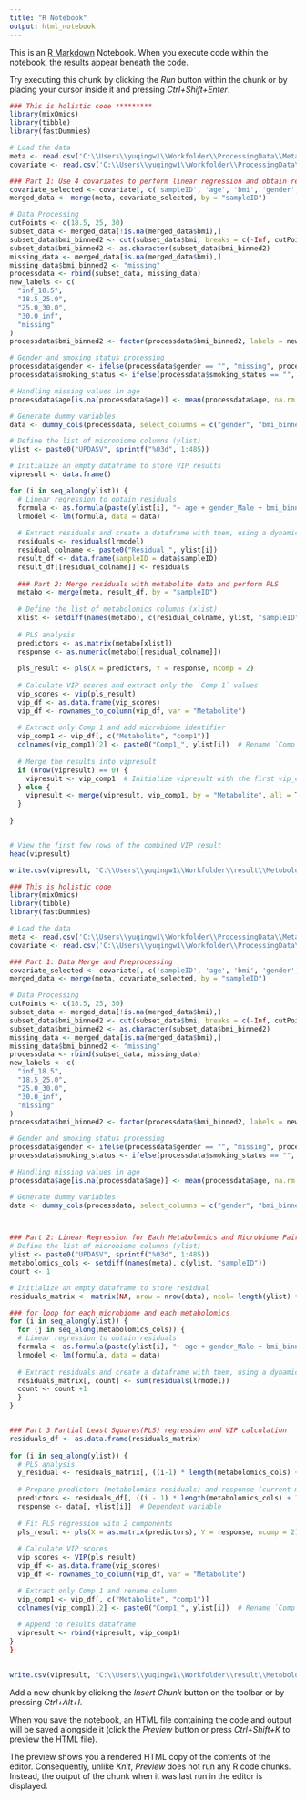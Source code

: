 ---
title: "R Notebook"
output: html_notebook
---

This is an [R Markdown](http://rmarkdown.rstudio.com) Notebook. When you execute code within the notebook, the results appear beneath the code. 

Try executing this chunk by clicking the *Run* button within the chunk or by placing your cursor inside it and pressing *Ctrl+Shift+Enter*. 

```{r}
### This is holistic code ********* 
library(mixOmics)
library(tibble)
library(fastDummies)

# Load the data
meta <- read.csv('C:\\Users\\yuqingw1\\Workfolder\\ProcessingData\\Metabolomics_filterID.csv')
covariate <- read.csv('C:\\Users\\yuqingw1\\Workfolder\\ProcessingData\\microbiome_allvariable_806_original.csv')

### Part 1: Use 4 covariates to perform linear regression and obtain residuals for microbiomes
covariate_selected <- covariate[, c('sampleID', 'age', 'bmi', 'gender', 'smoking_status')]
merged_data <- merge(meta, covariate_selected, by = "sampleID")

# Data Processing
cutPoints <- c(18.5, 25, 30)
subset_data <- merged_data[!is.na(merged_data$bmi),]
subset_data$bmi_binned2 <- cut(subset_data$bmi, breaks = c(-Inf, cutPoints, Inf), labels = FALSE)
subset_data$bmi_binned2 <- as.character(subset_data$bmi_binned2)
missing_data <- merged_data[is.na(merged_data$bmi),]
missing_data$bmi_binned2 <- "missing"
processdata <- rbind(subset_data, missing_data)
new_labels <- c(
  "inf_18.5",
  "18.5_25.0",
  "25.0_30.0",
  "30.0_inf",
  "missing"
)
processdata$bmi_binned2 <- factor(processdata$bmi_binned2, labels = new_labels)

# Gender and smoking status processing
processdata$gender <- ifelse(processdata$gender == "", "missing", processdata$gender)
processdata$smoking_status <- ifelse(processdata$smoking_status == "", "missing", processdata$smoking_status)

# Handling missing values in age
processdata$age[is.na(processdata$age)] <- mean(processdata$age, na.rm = TRUE)

# Generate dummy variables
data <- dummy_cols(processdata, select_columns = c("gender", "bmi_binned2", "smoking_status"), remove_selected_columns = TRUE)

# Define the list of microbiome columns (ylist)
ylist <- paste0("UPDASV", sprintf("%03d", 1:485))

# Initialize an empty dataframe to store VIP results
vipresult <- data.frame()

for (i in seq_along(ylist)) {
  # Linear regression to obtain residuals
  formula <- as.formula(paste(ylist[i], "~ age + gender_Male + bmi_binned2_30.0_inf + bmi_binned2_25.0_30.0 + bmi_binned2_inf_18.5 + smoking_status_Current + smoking_status_Former"))
  lrmodel <- lm(formula, data = data)
  
  # Extract residuals and create a dataframe with them, using a dynamic column name
  residuals <- residuals(lrmodel)
  residual_colname <- paste0("Residual_", ylist[i])
  result_df <- data.frame(sampleID = data$sampleID)
  result_df[[residual_colname]] <- residuals
  
  ### Part 2: Merge residuals with metabolite data and perform PLS
  metabo <- merge(meta, result_df, by = "sampleID")
  
  # Define the list of metabolomics columns (xlist)
  xlist <- setdiff(names(metabo), c(residual_colname, ylist, "sampleID"))
  
  # PLS analysis
  predictors <- as.matrix(metabo[xlist])
  response <- as.numeric(metabo[[residual_colname]])
  
  pls_result <- pls(X = predictors, Y = response, ncomp = 2)
  
  # Calculate VIP scores and extract only the `Comp 1` values
  vip_scores <- vip(pls_result)
  vip_df <- as.data.frame(vip_scores)
  vip_df <- rownames_to_column(vip_df, var = "Metabolite")
  
  # Extract only Comp 1 and add microbiome identifier
  vip_comp1 <- vip_df[, c("Metabolite", "comp1")]
  colnames(vip_comp1)[2] <- paste0("Comp1_", ylist[i])  # Rename `Comp 1` column for identification
  
  # Merge the results into vipresult
  if (nrow(vipresult) == 0) {
    vipresult <- vip_comp1  # Initialize vipresult with the first vip_comp1
  } else {
    vipresult <- merge(vipresult, vip_comp1, by = "Metabolite", all = TRUE)
  }
  
}


# View the first few rows of the combined VIP result
head(vipresult)

write.csv(vipresult, "C:\\Users\\yuqingw1\\Workfolder\\result\\Metobolomics\\vip_scores_filterID.csv", row.names = FALSE)

```





```{r}
### This is holistic code
library(mixOmics)
library(tibble)
library(fastDummies)

# Load the data
meta <- read.csv('C:\\Users\\yuqingw1\\Workfolder\\ProcessingData\\Metabolomics_filterID.csv')
covariate <- read.csv('C:\\Users\\yuqingw1\\Workfolder\\ProcessingData\\microbiome_allvariable_806_original.csv')

### Part 1: Data Merge and Preprocessing
covariate_selected <- covariate[, c('sampleID', 'age', 'bmi', 'gender', 'smoking_status')]
merged_data <- merge(meta, covariate_selected, by = "sampleID")

# Data Processing
cutPoints <- c(18.5, 25, 30)
subset_data <- merged_data[!is.na(merged_data$bmi),]
subset_data$bmi_binned2 <- cut(subset_data$bmi, breaks = c(-Inf, cutPoints, Inf), labels = FALSE)
subset_data$bmi_binned2 <- as.character(subset_data$bmi_binned2)
missing_data <- merged_data[is.na(merged_data$bmi),]
missing_data$bmi_binned2 <- "missing"
processdata <- rbind(subset_data, missing_data)
new_labels <- c(
  "inf_18.5",
  "18.5_25.0",
  "25.0_30.0",
  "30.0_inf",
  "missing"
)
processdata$bmi_binned2 <- factor(processdata$bmi_binned2, labels = new_labels)

# Gender and smoking status processing
processdata$gender <- ifelse(processdata$gender == "", "missing", processdata$gender)
processdata$smoking_status <- ifelse(processdata$smoking_status == "", "missing", processdata$smoking_status)

# Handling missing values in age
processdata$age[is.na(processdata$age)] <- mean(processdata$age, na.rm = TRUE)

# Generate dummy variables
data <- dummy_cols(processdata, select_columns = c("gender", "bmi_binned2", "smoking_status"), remove_selected_columns = TRUE)



### Part 2: Linear Regression for Each Metabolomics and Microbiome Pair
# Define the list of microbiome columns (ylist)
ylist <- paste0("UPDASV", sprintf("%03d", 1:485))
metabolomics_cols <- setdiff(names(meta), c(ylist, "sampleID"))
count <- 1 

# Initialize an empty dataframe to store residual
residuals_matrix <- matrix(NA, nrow = nrow(data), ncol= length(ylist) * length(metabolomics_cols))

### for loop for each microbiome and each metabolomics
for (i in seq_along(ylist)) {
  for (j in seq_along(metabolomics_cols)) {
  # Linear regression to obtain residuals
  formula <- as.formula(paste(ylist[i], "~ age + gender_Male + bmi_binned2_30.0_inf + bmi_binned2_25.0_30.0 + bmi_binned2_inf_18.5 + smoking_status_Current + smoking_status_Former +", metabolomics_cols[j]))
  lrmodel <- lm(formula, data = data)
  
  # Extract residuals and create a dataframe with them, using a dynamic column name
  residuals_matrix[, count] <- sum(residuals(lrmodel))
  count <- count +1
  }
}


### Part 3 Partial Least Squares(PLS) regression and VIP calculation
residuals_df <- as.data.frame(residuals_matrix)
  
for (i in seq_along(ylist)) {
  # PLS analysis
  y_residual <- residuals_matrix[, ((i-1) * length(metabolomics_cols) +1) (i*length(metabolomics_cols))]
  
  # Prepare predictors (metabolomics residuals) and response (current microbiome feature)
  predictors <- residuals_df[, ((i - 1) * length(metabolomics_cols) + 1):(i * length(metabolomics_cols))]
  response <- data[, ylist[i]]  # Dependent variable
  
  # Fit PLS regression with 2 components
  pls_result <- pls(X = as.matrix(predictors), Y = response, ncomp = 2)
  
  # Calculate VIP scores
  vip_scores <- VIP(pls_result)
  vip_df <- as.data.frame(vip_scores)
  vip_df <- rownames_to_column(vip_df, var = "Metabolite")

  # Extract only Comp 1 and rename column
  vip_comp1 <- vip_df[, c("Metabolite", "comp1")]
  colnames(vip_comp1)[2] <- paste0("Comp1_", ylist[i])  # Rename `Comp 1` column for identification
  
  # Append to results dataframe
  vipresult <- rbind(vipresult, vip_comp1)
}
}

  
write.csv(vipresult, "C:\\Users\\yuqingw1\\Workfolder\\result\\Metobolomics\\vip_scores_filterID.csv", row.names = FALSE)

```



Add a new chunk by clicking the *Insert Chunk* button on the toolbar or by pressing *Ctrl+Alt+I*.

When you save the notebook, an HTML file containing the code and output will be saved alongside it (click the *Preview* button or press *Ctrl+Shift+K* to preview the HTML file).

The preview shows you a rendered HTML copy of the contents of the editor. Consequently, unlike *Knit*, *Preview* does not run any R code chunks. Instead, the output of the chunk when it was last run in the editor is displayed.
